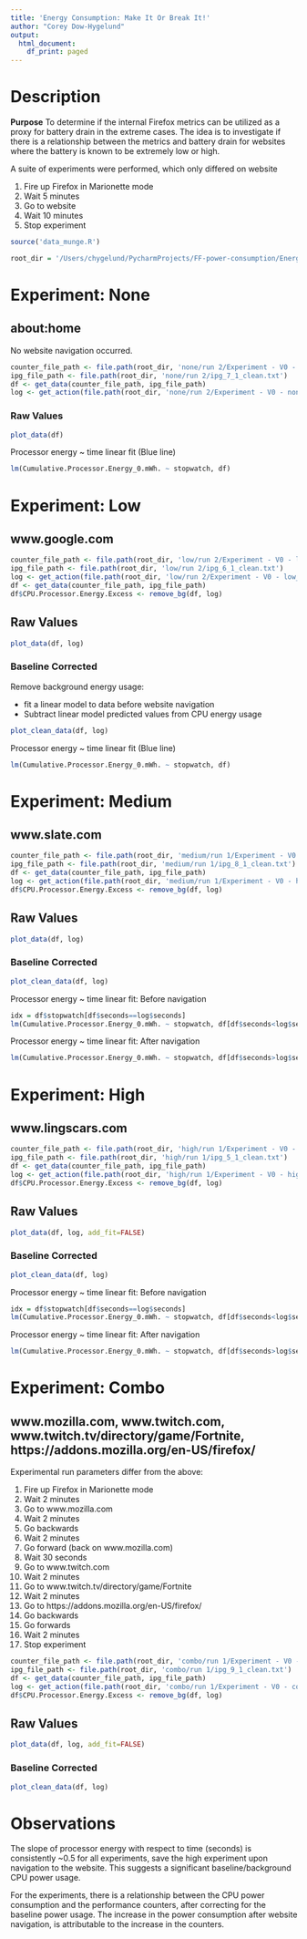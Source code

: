 ```yaml
---
title: 'Energy Consumption: Make It Or Break It!'
author: "Corey Dow-Hygelund"
output:
  html_document:
    df_print: paged
---
```


# Description
**Purpose** To determine if the internal Firefox metrics can be utilized as a proxy for battery drain in the extreme cases. The idea is to investigate if there is a relationship between the metrics and battery drain for websites where the battery is known to be extremely low or high. 

A suite of experiments were performed, which only differed on website


1. Fire up Firefox in Marionette mode
2. Wait 5 minutes
3. Go to website
4. Wait 10 minutes
5. Stop experiment

```r
source('data_munge.R')
```

```r
root_dir = '/Users/chygelund/PycharmProjects/FF-power-consumption/Energy_Consumption/experiments/intel_pg_battery_report/data/make_or_break/'
```
# Experiment: None
## about:home
No website navigation occurred. 

```r
counter_file_path <- file.path(root_dir, 'none/run 2/Experiment - V0 - none_7_perf_counters.json')
ipg_file_path <- file.path(root_dir, 'none/run 2/ipg_7_1_clean.txt')
df <- get_data(counter_file_path, ipg_file_path)
log <- get_action(file.path(root_dir, 'none/run 2/Experiment - V0 - none_7_experiment.json'))
```

### Raw Values
```r
plot_data(df)
```

Processor energy ~ time linear fit (Blue line)
```r
lm(Cumulative.Processor.Energy_0.mWh. ~ stopwatch, df)
```

# Experiment: Low
## www.google.com

```r
counter_file_path <- file.path(root_dir, 'low/run 2/Experiment - V0 - low_6_perf_counters.json')
ipg_file_path <- file.path(root_dir, 'low/run 2/ipg_6_1_clean.txt')
log <- get_action(file.path(root_dir, 'low/run 2/Experiment - V0 - low_6_experiment.json'))
df <- get_data(counter_file_path, ipg_file_path)
df$CPU.Processor.Energy.Excess <- remove_bg(df, log)
```

## Raw Values
```r
plot_data(df, log)
```

### Baseline Corrected
Remove background energy usage:

* fit a linear model to data before website navigation
* Subtract linear model predicted values from CPU energy usage

```r
plot_clean_data(df, log)
```

Processor energy ~ time linear fit (Blue line)
```r
lm(Cumulative.Processor.Energy_0.mWh. ~ stopwatch, df)
```
# Experiment: Medium
## www.slate.com

```r
counter_file_path <- file.path(root_dir, 'medium/run 1/Experiment - V0 - high 2_8_perf_counters.json')
ipg_file_path <- file.path(root_dir, 'medium/run 1/ipg_8_1_clean.txt')
df <- get_data(counter_file_path, ipg_file_path)
log <- get_action(file.path(root_dir, 'medium/run 1/Experiment - V0 - high 2_8_experiment.json'))
df$CPU.Processor.Energy.Excess <- remove_bg(df, log)
```

## Raw Values
```r
plot_data(df, log)
```

### Baseline Corrected
```r
plot_clean_data(df, log)
```

Processor energy ~ time linear fit: Before navigation
```r
idx = df$stopwatch[df$seconds==log$seconds]
lm(Cumulative.Processor.Energy_0.mWh. ~ stopwatch, df[df$seconds<log$seconds, ])
```
Processor energy ~ time linear fit: After navigation
```r
lm(Cumulative.Processor.Energy_0.mWh. ~ stopwatch, df[df$seconds>log$seconds, ])
```

# Experiment: High
## www.lingscars.com

```r
counter_file_path <- file.path(root_dir, 'high/run 1/Experiment - V0 - high_5_perf_counters.json')
ipg_file_path <- file.path(root_dir, 'high/run 1/ipg_5_1_clean.txt')
df <- get_data(counter_file_path, ipg_file_path)
log <- get_action(file.path(root_dir, 'high/run 1/Experiment - V0 - high_5_experiment.json'))
df$CPU.Processor.Energy.Excess <- remove_bg(df, log)
```

## Raw Values
```r
plot_data(df, log, add_fit=FALSE)
```

### Baseline Corrected
```r
plot_clean_data(df, log)
```

Processor energy ~ time linear fit: Before navigation
```r
idx = df$stopwatch[df$seconds==log$seconds]
lm(Cumulative.Processor.Energy_0.mWh. ~ stopwatch, df[df$seconds<log$seconds, ])
```
Processor energy ~ time linear fit: After navigation
```r
lm(Cumulative.Processor.Energy_0.mWh. ~ stopwatch, df[df$seconds>log$seconds, ])
```

# Experiment: Combo
## www.mozilla.com, www.twitch.com, www.twitch.tv/directory/game/Fortnite, https://addons.mozilla.org/en-US/firefox/

Experimental run parameters differ from the above:


1. Fire up Firefox in Marionette mode
2. Wait 2 minutes
3. Go to www.mozilla.com
4. Wait 2 minutes
5. Go backwards
6. Wait 2 minutes
7. Go forward (back on www.mozilla.com)
8. Wait 30 seconds
9. Go to www.twitch.com
10. Wait 2 minutes
11. Go to www.twitch.tv/directory/game/Fortnite
12. Wait 2 minutes
13. Go to https://addons.mozilla.org/en-US/firefox/
14. Go backwards
15. Go forwards
16. Wait 2 minutes
17. Stop experiment



```r
counter_file_path <- file.path(root_dir, 'combo/run 1/Experiment - V0 - combo_9_perf_counters.json')
ipg_file_path <- file.path(root_dir, 'combo/run 1/ipg_9_1_clean.txt')
df <- get_data(counter_file_path, ipg_file_path)
log <- get_action(file.path(root_dir, 'combo/run 1/Experiment - V0 - combo_9_experiment.json'))
df$CPU.Processor.Energy.Excess <- remove_bg(df, log)
```

## Raw Values
```r
plot_data(df, log, add_fit=FALSE)
```

### Baseline Corrected
```r
plot_clean_data(df, log)
```

# Observations
The slope of processor energy with respect to time (seconds) is consistently ~0.5 for all experiments, save the high experiment upon navigation to the website. This suggests a significant baseline/background CPU power usage.

For the experiments, there is a relationship between the CPU power consumption and the performance counters, after correcting for the baseline power usage. The increase in the power consumption after website navigation, is attributable to the increase in the counters. 
